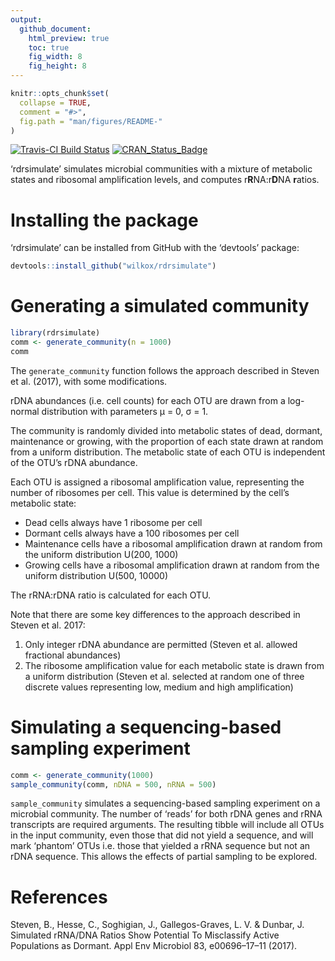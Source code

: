 ```yaml
---
output:
  github_document:
    html_preview: true
    toc: true
    fig_width: 8
    fig_height: 8
---
```


```r
knitr::opts_chunk$set(
  collapse = TRUE,
  comment = "#>",
  fig.path = "man/figures/README-"
)
```
[![Travis-CI Build Status](https://travis-ci.org/wilkox/rdrsimulate.svg?branch=master)](https://travis-ci.org/wilkox/rdrsimulate)
[![CRAN_Status_Badge](http://www.r-pkg.org/badges/version/rdrsimulate)](https://cran.r-project.org/package=rdrsimulate)

'rdrsimulate' simulates microbial communities with a mixture of metabolic states and ribosomal amplification levels, and computes r**R**NA:r**D**NA **r**atios.

# Installing the package

'rdrsimulate' can be installed from GitHub with the 'devtools' package:

```r
devtools::install_github("wilkox/rdrsimulate")
```

# Generating a simulated community

```r
library(rdrsimulate)
comm <- generate_community(n = 1000)
comm
```

The `generate_community` function follows the approach described in Steven et
al. (2017), with some modifications.

rDNA abundances (i.e. cell counts) for each OTU are drawn from a log-normal
distribution with parameters μ = 0, σ = 1.

The community is randomly divided into metabolic states of dead, dormant,
maintenance or growing, with the proportion of each state drawn at random
from a uniform distribution. The metabolic state of each OTU is independent
of the OTU's rDNA abundance.

Each OTU is assigned a ribosomal amplification value, representing the
number of ribosomes per cell. This value is determined by the cell's
metabolic state:

* Dead cells always have 1 ribosome per cell
* Dormant cells always have a 100 ribosomes per cell
* Maintenance cells have a ribosomal amplification drawn at random from the
uniform distribution U(200, 1000)
* Growing cells have a ribosomal amplification drawn at random from the
uniform distribution U(500, 10000)

The rRNA:rDNA ratio is calculated for each OTU.

Note that there are some key differences to the approach described in Steven
et al. 2017:

1. Only integer rDNA abundance are permitted (Steven et al. allowed fractional
   abundances)
2. The ribosome amplification value for each metabolic state is drawn from a
uniform distribution (Steven et al. selected at random one of three discrete
values representing low, medium and high amplification) 

# Simulating a sequencing-based sampling experiment

```r
comm <- generate_community(1000)
sample_community(comm, nDNA = 500, nRNA = 500)
```

`sample_community` simulates a sequencing-based sampling experiment on a
microbial community. The number of 'reads' for both rDNA genes and rRNA
transcripts are required arguments. The resulting tibble will include all OTUs
in the input community, even those that did not yield a sequence, and will mark
'phantom' OTUs i.e. those that yielded a rRNA sequence but not an rDNA
sequence. This allows the effects of partial sampling to be explored.

# References

Steven, B., Hesse, C., Soghigian, J., Gallegos-Graves, L. V. & Dunbar, J. Simulated rRNA/DNA Ratios Show Potential To Misclassify Active Populations as Dormant. Appl Env Microbiol 83, e00696–17–11 (2017).
